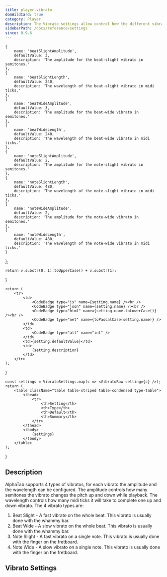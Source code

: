 ```yaml
---
title: player.vibrato
domWildCard: true
category: Player
description: The Vibrato settings allow control how the different vibrato types are generated for audio. 
sidebarPath: /docs/reference/settings
since: 0.9.6
---
```



    {
        name: 'beatSlightAmplitude',
        defaultValue: 3,
        description: 'The amplitude for the beat-slight vibrato in semitones.'
    },
    {
        name: 'beatSlightLength',
        defaultValue: 240,
        description: 'The wavelength of the beat-slight vibrato in midi ticks.'
    },
    {
        name: 'beatWideAmplitude',
        defaultValue: 3,
        description: 'The amplitude for the beat-wide vibrato in semitones.'
    },
    {
        name: 'beatWideLength',
        defaultValue: 240,
        description: 'The wavelength of the beat-wide vibrato in midi ticks.'
    },
    {
        name: 'noteSlightAmplitude',
        defaultValue: 2,
        description: 'The amplitude for the note-slight vibrato in semitones.'
    },
    {
        name: 'noteSlightLength',
        defaultValue: 480,
        description: 'The wavelength of the note-slight vibrato in midi ticks.'
    },
    {
        name: 'noteWideAmplitude',
        defaultValue: 2,
        description: 'The amplitude for the note-wide vibrato in semitones.'
    },
    {
        name: 'noteWideLength',
        defaultValue: 480,
        description: 'The wavelength of the note-wide vibrato in midi ticks.'
    }
];

    return v.substr(0, 1).toUpperCase() + v.substr(1);
}

    return (
        <tr>
            <td>
                <CodeBadge type="js" name={setting.name} /><br />
                <CodeBadge type="json" name={setting.name} /><br />
                <CodeBadge type="html" name={setting.name.toLowerCase()} /><br />
                <CodeBadge type="net" name={toPascalCase(setting.name)} />
            </td>
            <td>
                <CodeBadge type="all" name="int" />
            </td>
            <td>{setting.defaultValue}</td>
            <td>
                {setting.description}
            </td>
        </tr>
    );
}

    const settings = VibratoSettings.map(c => <VibratoRow setting={c} />);
    return (
        <table className="table table-striped table-condensed type-table">
            <thead>
                <tr>
                    <th>Setting</th>
                    <th>Type</th>
                    <th>Default</th>
                    <th>Summary</th>
                </tr>
            </thead>    
            <tbody> 
                {settings}
            </tbody>
        </table>
    );
}


## Description

AlphaTab supports 4 types of vibratos, for each vibrato the amplitude and the wavelength can be configured. The amplitude controls how many semitones
the vibrato changes the pitch up and down while playback. The wavelength controls how many midi ticks it will take to complete one up and down vibrato.
The 4 vibrato types are: 

1. Beat Slight - A fast vibrato on the whole beat. This vibrato is usually done with the whammy bar.
2. Beat Wide - A slow vibrato on the whole beat. This vibrato is usually done with the whammy bar.
3. Note Slight - A fast vibrato on a single note. This vibrato is usually done with the finger on the fretboard.
4. Note Wide - A slow vibrato on a single note. This vibrato is usually done with the finger on the fretboard.

## Vibrato Settings

<VibratoTable />